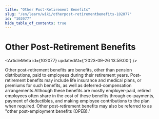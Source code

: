 ```yaml
---
title: "Other Post-Retirement Benefits"
slug: "/en/learn/wiki/otherpost-retirementbenefits-102077"
id: "102077"
hide_table_of_contents: true
---
```



# Other Post-Retirement Benefits

<ArticleMeta id={102077} updatedAt={'2023-09-26 13:59:00'} />
<div className='border-solid border-b border-t-0 my-4 border-[var(--ifm-color-gray-300)]' />

Other post-retirement benefits are benefits, other than pension distributions, paid to employees during their retirement years. Post-retirement benefits may include life insurance and medical plans, or premiums for such benefits, as well as deferred-compensation arrangements.Although these benefits are mostly employer-paid, retired employees often share in the cost of these benefits through co-payments, payment of deductibles, and making employee contributions to the plan when required. Other post-retirement benefits may also be referred to as "other post-employment benefits (OPEB)."
